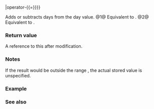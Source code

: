 {{cpp/chrono/day/title|operator+{{=}}|operator-{{=}}}}
{{cpp/chrono/day/navbar}}
{{dcl begin}}
{{dcl|since=c++20|num=1|1=
constexpr std::chrono::day&amp; operator+=( const std::chrono::days&amp; d ) noexcept;
}}
{{dcl|since=c++20|num=2|1=
constexpr std::chrono::day&amp; operator-=( const std::chrono::days&amp; d ) noexcept;
}}
{{dcl end}}

Adds or subtracts {{c|d.count()}} days from the day value.
@1@ Equivalent to {{c|1=*this = *this + d;}}.
@2@ Equivalent to {{c|1=*this = *this - d;}}.

===Return value===
A reference to this {{tt|day}} after modification.

===Notes===
If the result would be outside the range {{closed range|0|255}}, the actual stored value is unspecified.

===Example===
{{example
|code=
#include &lt;cassert&gt;
#include &lt;chrono&gt;

int main()
{
    std::chrono::day d{15};

    d += std::chrono::days(2);
    assert(d == std::chrono::day(17));

    d -= std::chrono::days{3};
    assert(d == std::chrono::day(14));
}
}}

===See also===
{{dsc begin}}
{{dsc inc|cpp/chrono/day/dsc operator_inc dec}}
{{dsc inc|cpp/chrono/day/dsc operator_arith 2}}
{{dsc end}}

{{langlinks|es|ja|ru|zh}}